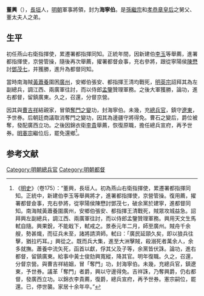 '''董興'''（{{bd|？||？||catIdx=D董}}），[[長垣|長垣]]人，[[明朝|明朝]]軍事將領，封为'''海寧伯'''。是[[孫繼宗|孫繼宗]]和[[孝恭章皇后|孝恭章皇后]]之舅父、董太夫人之弟。
==生平==
初任燕山右衛指揮使，累遷署都指揮同知。正統年間，因新建伯[[李玉|李玉]]等舉薦，進署都指揮使，京營管操，隨後再次舉薦，擢署都督僉事，充右參將，跟從寧陽侯[[陳懋|陳懋]]討[[鄧茂七|鄧茂七]]，并獲勝，進升為都督同知。

當時南海賊[[黃蕭養|黃蕭養]]圍困[[廣州|廣州]]，安鄉伯張安、都指揮王清均戰死，[[明英宗|明英宗]]詔拜其為左副總兵，調江西、兩廣軍往討，而以侍郎[[孟鑒|孟鑒]]贊理軍務。之後大軍獲勝，論功，進右都督，留鎮廣東。久之，召還，分督京營。

因其與[[曹吉祥|曹吉祥]]結親家，冒領[[奪門之變|奪門之變]]功，封海寧伯。未幾，充[[總兵官|總兵官]]，鎮守[[遼東|遼東]]，予世券。后朝廷商議取消奪門之變功，因其為邊疆守將得免。曹石之變后，爵位被奪，發配廣西立功。之後因錦衣衛[[李貴|李貴]]舉薦，恢復原職，擔任總兵宣府，再予世券。[[明憲宗|明憲宗]]繼位后，罷免還鄉<ref>《[[明史|明史]]》（卷175）：“董興，長垣人。初為燕山右衛指揮使，累遷署都指揮同知。正統中，新建伯李玉等舉興將才，進署都指揮使，京營管操。復用薦，擢署都督僉事，充右參將，從寧陽侯陳懋討鄧茂七，破余黨於建寧，進都督同知。南海賊黃蕭養圍廣州，安鄉伯張安、都指揮王清戰死，賊眾攻城益急。詔拜興左副總兵，調江西、兩廣軍往討，而以侍郎孟鑒贊理軍務。興用天文生馬軾自隨。興果銳，不能戢下，軾戒之。景泰元年二月，師至廣州。賊舟千余艘，勢甚熾，而征兵未至，諸將請濟師。軾曰：「廣民延頸久矣，即以狼兵往擊，猶拉朽耳。」興從之。既而兵大集，進至大洲擊賊，殺溺死者萬余人，余多就撫。蕭養中流矢死，函首以獻，俘其父及子等，余黨皆伏誅。論功，進右都督，留鎮廣東。給事中黃士俊劾興寬縱，降其官。明年復職。久之，召還，分督京營。與曹吉祥結姻，冒「奪門」功，封海寧伯。未幾，充總兵官，鎮遼東，予世券。議革「奪門」者爵，興以守邊得免。吉祥誅，乃奪興爵，仍右都督，發廣西立功。以錦衣李貴薦，復爵，總兵宣府，再予世券。憲宗嗣位，罷還。已，停世襲。家居十余年卒。”</ref>。

==参考文献==
{{wikisource|明史/卷175}}
<div class="references-small">
<references />
</div>


[[Category:明朝總兵官|Category:明朝總兵官]]
[[Category:明朝都督|Category:明朝都督]]